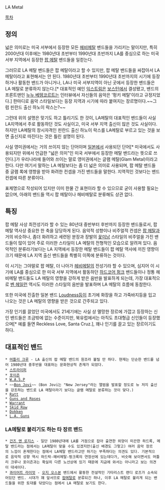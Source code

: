 LA Metal

[[목차]]

== 정의 ==
넓은 의미로는 미국 서부에서 등장한 모든 [[헤비메탈]] 밴드들을 가리키는 말이지만, 특히 2000년대 이후에는 1980년대 초반부터 1990년대 초반까지 LA를 중심으로 하는 미국 서부 지역에서 등장한 [[팝 메탈]] 밴드들을 일컫는다. 

그러므로 LA 메탈 밴드들은 팝 메탈이라고 할 수 있지만, 팝 메탈 밴드들을 싸잡아서 LA 메탈이라고 표현해서는 안 된다. 1980년대 초반부터 1990년대 초반까지의 시기에 등장하거나 활동한 밴드가 아니거나, LA나 미국 서부지역이 아닌 곳에서 등장한 밴드들은 LA 메탈로 분류하지 않는다.[* 대표적인 예인 [[익스트림]]은 [[보스턴]]에서 결성됐고, 밴드의 프론트맨인 [[누누 베텡코르트]]는 인터뷰에서 자신들의 음악은 '펑키 메탈'이라고 규정지었다.] 한마디로 음악 스타일보다는 등장 지역과 시기에 따라 붙여지는 장르명이다.~~그럼 핀란드 출신 하노이 락스는?~~ 

그런데 위의 설명은 맞기도 하고 틀리기도 한 것이, LA메탈의 대표적인 밴드들이 사실 LA지역에서 주로 활동하던 것도 사실이고, 미국 서부 지역 출신이 많은 것도 사실이다. 하지만 LA메탈의 창시자격인 핀란드 출신 하노이 락스를 LA메탈로 부르고 있는 것을 보면 출신지로 따진다는 것은 틀린 설명이 된다.

사실 영미권에서는 거의 쓰이지 않는 단어이며 [[일본]]에서 사용되던 단어[* 미국에서도 사용되지만 위에서 언급한 "넓은 의미"인 미국 서부에서 등장한 메탈 밴드라는 뜻으로 쓰인다.]가 우리나라에 들어와 쓰이는 말로 영미권에서는 글램 메탈(Glam Metal)이라고 한다. 다만 여기서 말하는 LA 메탈보다는 좀 더 넓은 의미로 사용되며, 팝 메탈 밴드들 중 글램 록에 영향을 받아 화려한 컨셉을 가진 밴드들을 말한다. 지역적인 것보다는 밴드 컨셉에 따른 분류이다. 

표제명으로 작성되어 있지만 이미 한물 간 표현이라 할 수 있으므로 굳이 사용할 필요는 없으며, 아래의 밴드들 역시 팝 메탈이나 헤비메탈로 분류해도 상관 없다.

== 특징 ==
팝 메탈 사상 최전성기라 할 수 있는 80년대 중반부터 후반까지 등장한 밴드들로서, 팝 메탈 역사상 중요한 한 축을 담당하게 된다. 음악적 성향이나 비주얼적 컨셉은 [[팝 메탈]]과 거의 비슷하나, 좀더 화려하고 세련된 분장과 장발의 [[꽃미남]] 스타일의 비주얼을 가진 밴드들이 많이 있어 주로 이러한 스타일이 LA 메탈의 전형적인 모습으로 알려져 있다. 음악적인 분류라기보다는 LA 지역에서 등장한 메탈 밴드들이 팝 메탈 역사에 끼친 영향이 크기 때문에 LA 지역 출신 밴드들을 특별히 이쪽에 분류하는 것이다.

이 시기는 그야말로 팝 메탈, 더 나아가 [[헤비메탈]]의 전성기라 할 수 있으며, 심지어 이 시기에 LA를 중심으로 한 미국 서부 지역에서 활동하던 [[하드코어 펑크]] 밴드들이나 정통 헤비메탈 밴드들도 LA 메탈의 영향을 강하게 받은 음반을 발표하게 되는데, 가장 대표적으로 [[벤 헤일런]] 역시도 이러한 스타일의 음반을 발표하며 LA 메탈의 흐름에 동참한다. 

또한 미국에 진출한 일본 밴드 [[Loudness]]등이 초기에 화장을 하고 가죽바지등을 입고 나오는 것은 LA 메탈의 영향을 받은 것으로 간주되고 있다.

가장 인기를 끌었던 미국에서도 21세기에는 사실 상 멸망한 장르에 가깝고 등장하는 신인 밴드들은 조금밖에 없는 수준이지만, 북유럽에서는 아직도 초대형급 신인들이 등장했으며[* 예를 들면 Reckless Love, Santa Cruz.], 꽤나 인기를 끌고 있는 장르이기도 하다.

== 대표적인 밴드 ==
 * [[머틀리 크루]] - LA 출신의 팝 메탈 밴드의 원조라 불릴 만 하다. 현재는 단순한 밴드를 넘어 1980년대 중후반을 대표하는 문화현상적 존재가 되었다.
 * [[스트라이퍼]]
 * [[포이즌]]
 * [[W.A.S.P]]
 * ~~[[Bon Jovi]]~~ (Bon Jovi는 "New Jersey"라는 앨범을 발표할 정도로 뉴 저지 출신을 강조하는 밴드로 LA 메탈이라기 보다는 글램 메탈로 분류하는 것이 맞다.)
 * [[Ratt]]
 * [[Guns and Roses]]
 * [[Warrant]]
 * [[Skid Row]]
 * [[Dokken]]
 * [[L.A. Guns]]
=== LA메탈로 불리기도 하는 타 장르 밴드 ===
 * [[건즈 앤 로지스]] - 일단 1980년대에 LA를 거점으로 잡아 출연한 외양이 미끈한 하드록, 메탈 밴드라는 점에서는 LA메탈이 맞을 수도 있겠지만(출신 배경도 그렇고) 여러 음악 장르의 느낌이 혼재한다는 점에서 LA메탈 밴드라고만 하기는 부족하다는 의견도 있다. 기본적으로 음악적 성향 역시 하드락-헤비메탈-펑크록의 연장선에 있는데다가, 비슷해 보이면서도 머틀리 크루나 포이즌과는 확실히 다른 노선상에 있기 때문에 지금에 와서는 아니라고 보는 의견이 대세이다.
 * [[콰이어트 라이엇]] - [[오지 오스본]] 밴드에서 활동한 전설적인 기타리스트 랜디 로즈가 소속되어있던 밴드. 시대가 꽤 앞서므로 [[팝메탈]]로 분류되긴 하나, 이후 LA 메탈로 불리게 되는 밴드들을 위한 토대를 닦았다는 점에서 LA 메탈로 보기도 한다.

